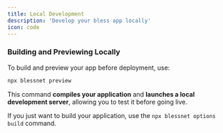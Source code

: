```yaml
---
title: Local Development
description: 'Develop your bless app locally'
icon: code
---
```


### Building and Previewing Locally

To build and preview your app before deployment, use:

```bash
npx blessnet preview
```

This command **compiles your application** and **launches a local development server**, allowing you to test it before going live.

If you just want to build your application, use the `npx blessnet options build` command.
